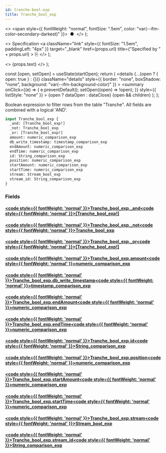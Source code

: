 ```yaml
---
id: tranche-bool-exp
title: Tranche_bool_exp
---
```


<head>
  <meta content="noindex" name="robots" />
  <meta charset="utf-8" />
</head>

  <>
    <span style={{ fontWeight: "normal", fontSize: ".5em", color: "var(--ifm-color-secondary-darkest)" }}>
      &nbsp;●&nbsp;
    </span>
  </>
);

  <>
    Specification
    <a
      className="link"
      style={{ fontSize: "1.5em", paddingLeft: "4px" }}
      target="_blank"
      href={props.url}
      title={"Specified by " + props.url}
    >
      ⎘
    </a>
  </>
);

  <>
    <span className={props.class}>{props.text}</span>
  </>
);


  const [open, setOpen] = useState(startOpen);
  return (
    <details
      {...(open ? { open: true } : {})}
      className="details"
      style={{ border: "none", boxShadow: "none", background: "var(--ifm-background-color)" }}
    >
      <summary
        onClick={(e) => {
          e.preventDefault();
          setOpen((open) => !open);
        }}
        style={{ listStyle: "none" }}
      >
        {open ? dataOpen : dataClose}
      </summary>
      {open && children}
    </details>
  );
};

Boolean expression to filter rows from the table "Tranche". All fields are combined with a logical 'AND'.

```graphql
input Tranche_bool_exp {
  _and: [Tranche_bool_exp!]
  _not: Tranche_bool_exp
  _or: [Tranche_bool_exp!]
  amount: numeric_comparison_exp
  db_write_timestamp: timestamp_comparison_exp
  endAmount: numeric_comparison_exp
  endTime: numeric_comparison_exp
  id: String_comparison_exp
  position: numeric_comparison_exp
  startAmount: numeric_comparison_exp
  startTime: numeric_comparison_exp
  stream: Stream_bool_exp
  stream_id: String_comparison_exp
}
```

### Fields

#### [<code style={{ fontWeight: 'normal' }}>Tranche_bool_exp.<b>\_and</b></code>](#)<Bullet />[<code style={{ fontWeight: 'normal' }}><b>[Tranche_bool_exp!]</b></code>](/docs/api/lockup/graphql/envio/inputs/tranche-bool-exp.mdx) <Badge class="badge badge--secondary " text="list"/> <Badge class="badge badge--secondary " text="input"/>

#### [<code style={{ fontWeight: 'normal' }}>Tranche_bool_exp.<b>\_not</b></code>](#)<Bullet />[<code style={{ fontWeight: 'normal' }}><b>Tranche_bool_exp</b></code>](/docs/api/lockup/graphql/envio/inputs/tranche-bool-exp.mdx) <Badge class="badge badge--secondary " text="input"/>

#### [<code style={{ fontWeight: 'normal' }}>Tranche_bool_exp.<b>\_or</b></code>](#)<Bullet />[<code style={{ fontWeight: 'normal' }}><b>[Tranche_bool_exp!]</b></code>](/docs/api/lockup/graphql/envio/inputs/tranche-bool-exp.mdx) <Badge class="badge badge--secondary " text="list"/> <Badge class="badge badge--secondary " text="input"/>

#### [<code style={{ fontWeight: 'normal' }}>Tranche_bool_exp.<b>amount</b></code>](#)<Bullet />[<code style={{ fontWeight: 'normal' }}><b>numeric_comparison_exp</b></code>](/docs/api/lockup/graphql/envio/inputs/numeric-comparison-exp.mdx) <Badge class="badge badge--secondary " text="input"/>

#### [<code style={{ fontWeight: 'normal' }}>Tranche_bool_exp.<b>db_write_timestamp</b></code>](#)<Bullet />[<code style={{ fontWeight: 'normal' }}><b>timestamp_comparison_exp</b></code>](/docs/api/lockup/graphql/envio/inputs/timestamp-comparison-exp.mdx) <Badge class="badge badge--secondary " text="input"/>

#### [<code style={{ fontWeight: 'normal' }}>Tranche_bool_exp.<b>endAmount</b></code>](#)<Bullet />[<code style={{ fontWeight: 'normal' }}><b>numeric_comparison_exp</b></code>](/docs/api/lockup/graphql/envio/inputs/numeric-comparison-exp.mdx) <Badge class="badge badge--secondary " text="input"/>

#### [<code style={{ fontWeight: 'normal' }}>Tranche_bool_exp.<b>endTime</b></code>](#)<Bullet />[<code style={{ fontWeight: 'normal' }}><b>numeric_comparison_exp</b></code>](/docs/api/lockup/graphql/envio/inputs/numeric-comparison-exp.mdx) <Badge class="badge badge--secondary " text="input"/>

#### [<code style={{ fontWeight: 'normal' }}>Tranche_bool_exp.<b>id</b></code>](#)<Bullet />[<code style={{ fontWeight: 'normal' }}><b>String_comparison_exp</b></code>](/docs/api/lockup/graphql/envio/inputs/string-comparison-exp.mdx) <Badge class="badge badge--secondary " text="input"/>

#### [<code style={{ fontWeight: 'normal' }}>Tranche_bool_exp.<b>position</b></code>](#)<Bullet />[<code style={{ fontWeight: 'normal' }}><b>numeric_comparison_exp</b></code>](/docs/api/lockup/graphql/envio/inputs/numeric-comparison-exp.mdx) <Badge class="badge badge--secondary " text="input"/>

#### [<code style={{ fontWeight: 'normal' }}>Tranche_bool_exp.<b>startAmount</b></code>](#)<Bullet />[<code style={{ fontWeight: 'normal' }}><b>numeric_comparison_exp</b></code>](/docs/api/lockup/graphql/envio/inputs/numeric-comparison-exp.mdx) <Badge class="badge badge--secondary " text="input"/>

#### [<code style={{ fontWeight: 'normal' }}>Tranche_bool_exp.<b>startTime</b></code>](#)<Bullet />[<code style={{ fontWeight: 'normal' }}><b>numeric_comparison_exp</b></code>](/docs/api/lockup/graphql/envio/inputs/numeric-comparison-exp.mdx) <Badge class="badge badge--secondary " text="input"/>

#### [<code style={{ fontWeight: 'normal' }}>Tranche_bool_exp.<b>stream</b></code>](#)<Bullet />[<code style={{ fontWeight: 'normal' }}><b>Stream_bool_exp</b></code>](/docs/api/lockup/graphql/envio/inputs/stream-bool-exp.mdx) <Badge class="badge badge--secondary " text="input"/>

#### [<code style={{ fontWeight: 'normal' }}>Tranche_bool_exp.<b>stream_id</b></code>](#)<Bullet />[<code style={{ fontWeight: 'normal' }}><b>String_comparison_exp</b></code>](/docs/api/lockup/graphql/envio/inputs/string-comparison-exp.mdx) <Badge class="badge badge--secondary " text="input"/>
